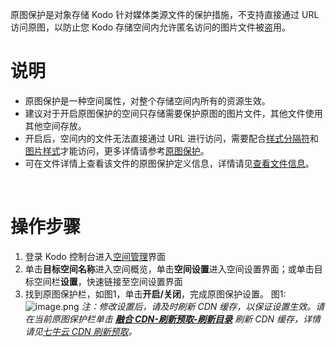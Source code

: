 原图保护是对象存储 Kodo 针对媒体类源文件的保护措施，不支持直接通过 URL 访问原图，以防止您 Kodo 存储空间内允许匿名访问的图片文件被盗用。
<br>


# **说明**
- 原图保护是一种空间属性，对整个存储空间内所有的资源生效。
- 建议对于开启原图保护的空间只存储需要保护原图的图片文件，其他文件使用其他空间存放。
- 开启后，空间内的文件无法直接通过 URL 进行访问，需要配合[样式分隔符](/kodo/development_guidelines/8558/set-the-picture-style)和[图片样式](https://developer.qiniu.com/dora/8264/the-picture-style)才能访问，更多详情请参考[原图保护](/kodo/development_guidelines/8616/dev-the-original-image-to-protect)。
- 可在文件详情上查看该文件的原图保护定义信息，详情请见[查看文件信息](/kodo/development_guidelines/8566/view-the-file-information)。
<br>

# **操作步骤**

1. 登录 Kodo 控制台进入[空间管理](https://portal.qiniu.com/kodo/bucket)界面
2. 单击**目标空间名称**进入空间概览，单击**空间设置**进入空间设置界面；或单击目标空间栏**设置**，快速链接至空间设置界面
3. 找到原图保护栏，如图1，单击**开启/关闭**，完成原图保护设置。
图1:
![image.png](https://dn-odum9helk.qbox.me/FvUAtb9LKrr2FdhBAwB9vZjDW8ix)
*注：修改设置后，请及时刷新 CDN 缓存，以保证设置生效。请在当前原图保护栏单击 **[融合 CDN-刷新预取-刷新目录](https://portal.qiniu.com/cdn/refresh-prefetch)** 刷新 CDN 缓存，详情请见[七牛云 CDN 刷新预取](https://developer.qiniu.com/fusion/3845/refresh-the-prefetch-fusion)。*
